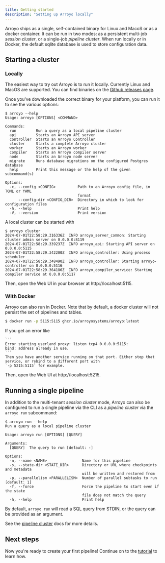```yaml
---
title: Getting started
description: "Setting up Arroyo locally"
---
```


Arroyo ships as a single, self-contained binary for Linux and MacoS or as a docker container. It can be run in two
modes: as a persistent multi-job _session cluster_, or a single-job _pipeline cluster_. When run locally or in Docker,
the default sqlite database is used to store configuration data.

## Starting a cluster

### Locally

The easiest way to try out Arroyo is to run it locally. Currently Linux and MacOS are supported. You can find binaries
on the [Github releases page](https://github.com/ArroyoSystems/arroyo/releases).

Once you've downloaded the correct binary for your platform, you can run it to see the various options:

```shellsession
$ arroyo --help
Usage: arroyo [OPTIONS] <COMMAND>

Commands:
  run         Run a query as a local pipeline cluster
  api         Starts an Arroyo API server
  controller  Starts an Arroyo Controller
  cluster     Starts a complete Arroyo cluster
  worker      Starts an Arroyo worker
  compiler    Starts an Arroyo compiler server
  node        Starts an Arroyo node server
  migrate     Runs database migrations on the configured Postgres database
  help        Print this message or the help of the given subcommand(s)

Options:
  -c, --config <CONFIG>          Path to an Arroyo config file, in TOML or YAML
                                 format
      --config-dir <CONFIG_DIR>  Directory in which to look for configuration files
  -h, --help                     Print help
  -V, --version                  Print version
```

A local cluster can be started with

```shellsession
$ arroyo cluster
2024-07-01T22:58:29.316336Z  INFO arroyo_server_common: Starting cluster admin server on 0.0.0.0:8119
2024-07-01T22:58:29.339237Z  INFO arroyo_api: Starting API server on 0.0.0.0:5115
2024-07-01T22:58:29.342200Z  INFO arroyo_controller: Using process scheduler
2024-07-01T22:58:29.348490Z  INFO arroyo_controller: Starting arroyo-controller on 0.0.0.0:5116
2024-07-01T22:58:29.364186Z  INFO arroyo_compiler_service: Starting compiler service at 0.0.0.0:5117
```

Then, open the Web UI in your browser at http://localhost:5115.

### With Docker

Arroyo can also run in Docker. Note that by default, a docker cluster will not persist the set of pipelines and tables.

```bash
$ docker run -p 5115:5115 ghcr.io/arroyosystems/arroyo:latest
```

<Tip>
    If you get an error like

    ```
    Error starting userland proxy: listen tcp4 0.0.0.0:5115:
    bind: address already in use.
    ```
    Then you have another service running on that port. Either stop that service, or rebind to a different port with
    `-p 5215:5115` for example.
</Tip>

Then, open the Web UI at http://localhost:5215.

## Running a single pipeline

In addition to the multi-tenant _session cluster_ mode, Arroyo can also be configured to run a single pipeline
via the CLI as a _pipeline cluster_ via the `arroyo run` subcommand:

```shellsession
$ arroyo run --help
Run a query as a local pipeline cluster

Usage: arroyo run [OPTIONS] [QUERY]

Arguments:
  [QUERY]  The query to run [default: -]

Options:
  -n, --name <NAME>                Name for this pipeline
  -s, --state-dir <STATE_DIR>      Directory or URL where checkpoints and metadata
                                   will be written and restored from
  -p, --parallelism <PARALLELISM>  Number of parallel subtasks to run [default: 1]
  -f, --force                      Force the pipeline to start even if the state
                                   file does not match the query
  -h, --help                       Print help
```

By default, `arroyo run` will read a SQL query from STDIN, or the query can be provided
as an argument.

See the [pipeline cluster](/deployment/pipeline-clusters) docs for more details.

## Next steps

Now you're ready to create your first pipeline! Continue on to the [tutorial](/tutorial) to learn how.
